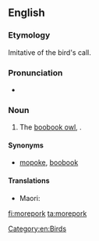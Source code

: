 ==English==
{{rfi}}
{{wikipedia}}
{{wikispecies|Ninox}}
===Etymology===
Imitative of the bird's call.

===Pronunciation===
*{{a|UK}} {{IPA|/ˈmɔːpɔːk/}}

===Noun===
{{en-noun}}

# {{cx|chiefly|_|NZ|lang=en}} The [[boobook owl]], {{taxlink|Ninox novaeseelandiae|species}}. {{defdate|from 19th c.}}

====Synonyms====
* [[mopoke]], [[boobook]]

====Translations====
{{trans-top|owl}}
* Maori: {{t|mi|ruru}}
{{trans-mid}}
{{trans-bottom}}

[[Category:en:Birds]]

[[fi:morepork]]
[[ta:morepork]]